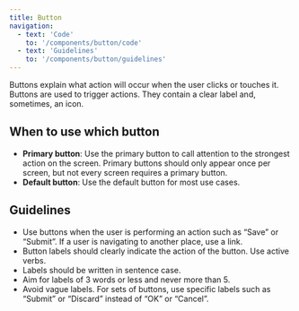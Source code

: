 ```yaml
---
title: Button
navigation:
  - text: 'Code'
    to: '/components/button/code'
  - text: 'Guidelines'
    to: '/components/button/guidelines'
---
```



<Text lede>Buttons explain what action will occur when the user clicks or touches it. Buttons are used to trigger actions. They contain a clear label and, sometimes, an icon.</Text>

## When to use which button
- **Primary button**: Use the primary button to call attention to the strongest action on the screen. Primary buttons should only appear once per screen, but not every screen requires a primary button.
- **Default button**: Use the default button for most use cases.

## Guidelines

- Use buttons when the user is performing an action such as “Save” or “Submit”. If a user is navigating to another place, use a link.
- Button labels should clearly indicate the action of the button. Use active verbs.
- Labels should be written in sentence case.
- Aim for labels of 3 words or less and never more than 5.
- Avoid vague labels. For sets of buttons, use specific labels such as “Submit” or “Discard” instead of “OK” or “Cancel”.
